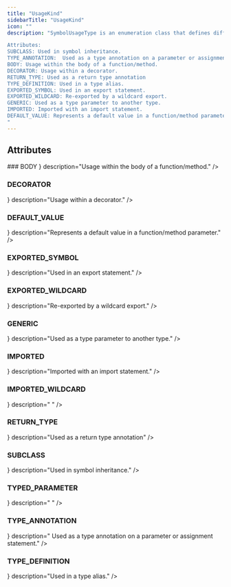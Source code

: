 ```yaml
---
title: "UsageKind"
sidebarTitle: "UsageKind"
icon: ""
description: "SymbolUsageType is an enumeration class that defines different types of symbol usage within Python code.

Attributes:
SUBCLASS: Used in symbol inheritance.
TYPE_ANNOTATION:  Used as a type annotation on a parameter or assignment statement.
BODY: Usage within the body of a function/method.
DECORATOR: Usage within a decorator.
RETURN_TYPE: Used as a return type annotation
TYPE_DEFINITION: Used in a type alias.
EXPORTED_SYMBOL: Used in an export statement.
EXPORTED_WILDCARD: Re-exported by a wildcard export.
GENERIC: Used as a type parameter to another type.
IMPORTED: Imported with an import statement.
DEFAULT_VALUE: Represents a default value in a function/method parameter.
"
---
```


<GithubLinkNote link="https://github.com/codegen-sh/codegen-sdk/blob/develop/src/codegen/sdk/core/dataclasses/usage.py#L60-L89" />


## Attributes
<HorizontalDivider />
### <span className="text-primary">BODY</span>
<HorizontalDivider light={true} />
<Attribute type={ <span></span> } description="Usage within the body of a function/method." />

### <span className="text-primary">DECORATOR</span>
<HorizontalDivider light={true} />
<Attribute type={ <span></span> } description="Usage within a decorator." />

### <span className="text-primary">DEFAULT_VALUE</span>
<HorizontalDivider light={true} />
<Attribute type={ <span></span> } description="Represents a default value in a function/method parameter." />

### <span className="text-primary">EXPORTED_SYMBOL</span>
<HorizontalDivider light={true} />
<Attribute type={ <span></span> } description="Used in an export statement." />

### <span className="text-primary">EXPORTED_WILDCARD</span>
<HorizontalDivider light={true} />
<Attribute type={ <span></span> } description="Re-exported by a wildcard export." />

### <span className="text-primary">GENERIC</span>
<HorizontalDivider light={true} />
<Attribute type={ <span></span> } description="Used as a type parameter to another type." />

### <span className="text-primary">IMPORTED</span>
<HorizontalDivider light={true} />
<Attribute type={ <span></span> } description="Imported with an import statement." />

### <span className="text-primary">IMPORTED_WILDCARD</span>
<HorizontalDivider light={true} />
<Attribute type={ <span></span> } description="
" />

### <span className="text-primary">RETURN_TYPE</span>
<HorizontalDivider light={true} />
<Attribute type={ <span></span> } description="Used as a return type annotation" />

### <span className="text-primary">SUBCLASS</span>
<HorizontalDivider light={true} />
<Attribute type={ <span></span> } description="Used in symbol inheritance." />

### <span className="text-primary">TYPED_PARAMETER</span>
<HorizontalDivider light={true} />
<Attribute type={ <span></span> } description="
" />

### <span className="text-primary">TYPE_ANNOTATION</span>
<HorizontalDivider light={true} />
<Attribute type={ <span></span> } description=" Used as a type annotation on a parameter or assignment statement." />

### <span className="text-primary">TYPE_DEFINITION</span>
<HorizontalDivider light={true} />
<Attribute type={ <span></span> } description="Used in a type alias." />



